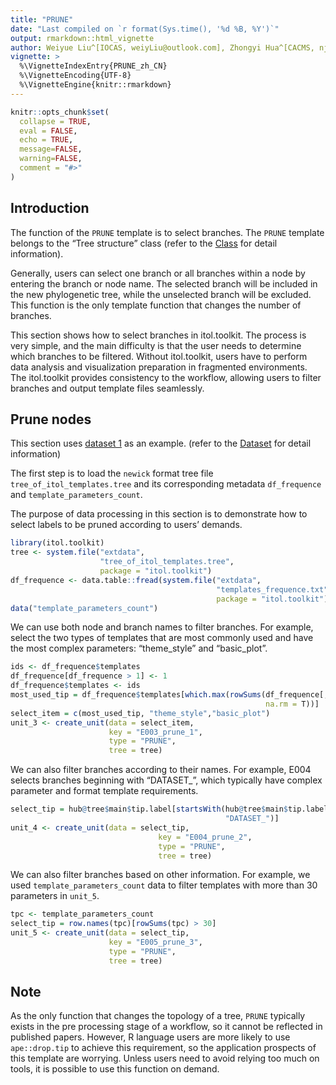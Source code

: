 ---
title: "PRUNE"
date: "Last compiled on `r format(Sys.time(), '%d %B, %Y')`"
output: rmarkdown::html_vignette
author: Weiyue Liu^[IOCAS, weiyLiu@outlook.com], Zhongyi Hua^[CACMS, njbxhzy@hotmail.com], Tong Zhou^[IOCAS, tongzhou2017@gmail.com]
vignette: >
  %\VignetteIndexEntry{PRUNE_zh_CN}
  %\VignetteEncoding{UTF-8}
  %\VignetteEngine{knitr::rmarkdown}
---

```{r, include = FALSE}
knitr::opts_chunk$set(
  collapse = TRUE,
  eval = FALSE,
  echo = TRUE,
  message=FALSE,
  warning=FALSE,
  comment = "#>"
)
```

## Introduction

The function of the `PRUNE` template is to select branches. The `PRUNE` template belongs to the "Tree structure" class (refer to the [Class]() for detail information).

Generally, users can select one branch or all branches within a node by entering the branch or node name. The selected branch will be included in the new phylogenetic tree, while the unselected branch will be excluded. This function is the only template function that changes the number of branches.

This section shows how to select branches in itol.toolkit. The process is very simple, and the main difficulty is that the user needs to determine which branches to be filtered. Without itol.toolkit, users have to perform data analysis and visualization preparation in fragmented environments. The itol.toolkit provides consistency to the workflow, allowing users to filter branches and output template files seamlessly.

## Prune nodes

This section uses [dataset 1](https://github.com/TongZhou2017/itol.toolkit/tree/master/inst/extdata/dataset1) as an example. (refer to the  [Dataset](https://tongzhou2017.github.io/itol.toolkit/articles/Datasets.html) for detail information)

The first step is to load the `newick` format tree file `tree_of_itol_templates.tree` and its corresponding metadata `df_frequence` and `template_parameters_count`.

The purpose of data processing in this section is to demonstrate how to select labels to be pruned according to users’ demands.
```{r load data}
library(itol.toolkit)
tree <- system.file("extdata",
                    "tree_of_itol_templates.tree",
                    package = "itol.toolkit")
df_frequence <- data.table::fread(system.file("extdata",
                                              "templates_frequence.txt",
                                              package = "itol.toolkit"))
data("template_parameters_count")
```

We can use both node and branch names to filter branches. For example, select the two types of templates that are most commonly used and have the most complex parameters: "theme_style" and "basic_plot".

```{r select node and tip}
ids <- df_frequence$templates
df_frequence[df_frequence > 1] <- 1 
df_frequence$templates <- ids
most_used_tip = df_frequence$templates[which.max(rowSums(df_frequence[,-1],
                                                         na.rm = T))]
select_item = c(most_used_tip, "theme_style","basic_plot")
unit_3 <- create_unit(data = select_item, 
                      key = "E003_prune_1", 
                      type = "PRUNE", 
                      tree = tree)
```

We can also filter branches according to their names. For example, E004 selects branches beginning with "DATASET_", which typically have complex parameter and format template requirements.

```{r select tip}
select_tip = hub@tree$main$tip.label[startsWith(hub@tree$main$tip.label,
                                                "DATASET_")]
unit_4 <- create_unit(data = select_tip, 
                                 key = "E004_prune_2", 
                                 type = "PRUNE", 
                                 tree = tree)
```

We can also filter branches based on other information. For example, we used `template_parameters_count` data to filter templates with more than 30 parameters in `unit_5`.

```{r select tip with condition}
tpc <- template_parameters_count
select_tip = row.names(tpc)[rowSums(tpc) > 30]
unit_5 <- create_unit(data = select_tip, 
                      key = "E005_prune_3", 
                      type = "PRUNE", 
                      tree = tree)
```
## Note
As the only function that changes the topology of a tree, `PRUNE` typically exists in the pre processing stage of a workflow, so it cannot be reflected in published papers. However, R language users are more likely to use `ape::drop.tip` to achieve this requirement, so the application prospects of this template are worrying. Unless users need to avoid relying too much on tools, it is possible to use this function on demand.
